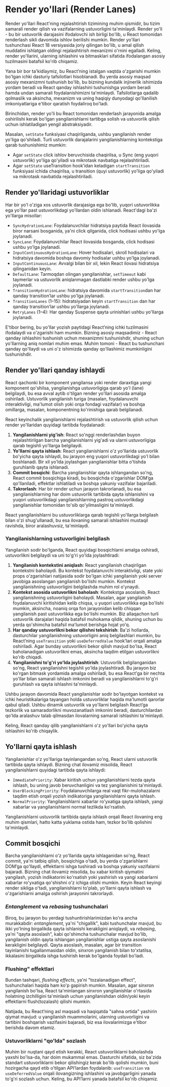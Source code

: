 
# Render yo'llari (Render Lanes)

Render yo'llari React'ning rejalashtirish tizimining muhim qismidir, bu tizim samarali render qilish va vazifalarning ustuvorligini ta'minlaydi. Render yo'li - bu bir ustuvorlik darajasini ifodalovchi ish birligi bo'lib, u React tomonidan renderlash sikli davomida ishlov berilishi mumkin. Render yo'llari tushunchasi React 18 versiyasida joriy qilingan bo'lib, u amal qilish muddatini ishlatgan oldingi rejalashtirish mexanizmi o'rnini egalladi. Keling, render yo'llarini, ularning ishlashini va bitmasklari sifatida ifodalangan asosiy tuzilmasini batafsil ko'rib chiqamiz.

<Callout type="info">
Yana bir bor ta'kidlaymiz, bu React’ning istalgan vaqtda o'zgarishi mumkin bo'lgan ichki dasturiy tafsilotlari hisoblanadi. Bu yerda asosiy maqsad asosiy mexanizmni tushunish bo'lib, bu bizning kundalik injinerlik ishimizda yordam beradi va React qanday ishlashini tushunishga yordam beradi hamda undan samarali foydalanishimizni ta'minlaydi. Tafsilotlarga qadalib qolmaslik va aksincha, mexanizm va uning haqiqiy dunyodagi qo'llanilish imkoniyatlariga e'tibor qaratish foydaliroq bo'ladi.
</Callout>

Birinchidan, render yo'li bu React tomonidan renderlash jarayonida amalga oshirilishi kerak bo'lgan yangilanishlarni tartibga solish va ustuvorlik qilish uchun ishlatiladigan yengil abstraksiyadir.

Masalan, `setState` funksiyasi chaqirilganda, ushbu yangilanish render yo'liga qo'shiladi. Turli ustuvorlik darajalarini yangilanishlarning kontekstiga qarab tushunishimiz mumkin:
- Agar `setState` click ishlov beruvchisida chaqirilsa, u Sync (eng yuqori ustuvorlik) yo'liga qo'yiladi va mikrotask navbatiga rejalashtiriladi.
- Agar `setState` useTransition hook’idan keladigan `startTransition` funksiyasi ichida chaqirilsa, u transition (quyi ustuvorlik) yo'liga qo'yiladi va mikrotask navbatida rejalashtiriladi.

## Render yo'llaridagi ustuvorliklar

Har bir yo'l o'ziga xos ustuvorlik darajasiga ega bo'lib, yuqori ustuvorlikka ega yo'llar past ustuvorlikdagi yo'llardan oldin ishlanadi. React'dagi ba'zi yo'llarga misollar:
- `SyncHydrationLane`: Foydalanuvchilar hidratsiya paytida React ilovasida biror narsani bosganida, ya'ni click qilganida, click hodisasi ushbu yo'lga joylanadi.
- `SyncLane`: Foydalanuvchilar React ilovasida bosganda, click hodisasi ushbu yo'lga joylanadi.
- `InputContinuousHydrationLane`: Hover hodisalari, skroll hodisalari va hidratsiya davomida boshqa davomiy hodisalar ushbu yo'lga joylanadi.
- `InputContinuousLane`: Avvalgi bilan bir xil, lekin React ilovasi hidratsiya qilinganidan keyin.
- `DefaultLane`: Tarmoqdan olingan yangilanishlar, `setTimeout` kabi taymerlar va ustuvorlik aniqlanmagan dastlabki render ushbu yo'lga joylanadi.
- `TransitionHydrationLane`: hidratsiya davomida `startTransition`dan har qanday transition’lar ushbu yo'lga joylanadi.
- `TransitionLanes` (1–15): hidratsiyadan keyin `startTransition` dan har qanday transition’lar ushbu yo'llarga joylanadi.
- `RetryLanes` (1–4): Har qanday Suspense qayta urinishlari ushbu yo'llarga joylanadi.

E'tibor bering, bu yo'llar yozish paytidagi React’ning ichki tuzilmasini ifodalaydi va o'zgarishi ham mumkin. Bizning asosiy maqsadimiz - React qanday ishlashini tushunish uchun mexanizmni tushunishdir, shuning uchun yo'llarning aniq nomlari muhim emas. Muhim tomoni - React bu tushunchani qanday qo'llaydi va uni o'z ishimizda qanday qo'llashimiz mumkinligini tushunishdir.

## Render yo'llari qanday ishlaydi

React qachonki bir komponent yangilansa yoki render daraxtiga yangi komponent qo'shilsa, yangilanishga ustuvorligiga qarab yo'l (lane) belgilaydi, bu esa avval aytib o'tilgan render yo'llari asosida amalga oshiriladi. Ustuvorlik yangilanish turiga (masalan, foydalanuvchi interaktivligi, ma'lumot olish yoki orqa fondagi vazifalar) va boshqa omillarga, masalan, komponentning ko'rinishiga qarab belgilanadi.

React keyinchalik yangilanishlarni rejalashtirish va ustuvorlik qilish uchun render yo'llaridan quyidagi tartibda foydalanadi:
1. **Yangilanishlarni yig'ish**: React so'nggi renderlashdan buyon rejalashtirilgan barcha yangilanishlarni yig'adi va ularni ustuvorligiga qarab tegishli yo'llarga belgilaydi.
2. **Yo'llarni qayta ishlash**: React yangilanishlarni o'z yo'llarida ustuvorlik bo'yicha qayta ishlaydi, bu jarayon eng yuqori ustuvorlikdagi yo'l bilan boshlanadi. Bir xil yo'lda joylashgan yangilanishlar bitta o'tishda guruhlanib qayta ishlanadi.
3. **Commit bosqichi**: Barcha yangilanishlar qayta ishlangandan so'ng, React commit bosqichiga kiradi, bu bosqichda o'zgarishlar DOM’ga qo'llaniladi, effektlar ishlatiladi va boshqa yakuniy vazifalar bajariladi.
4. **Takrorlash**: Har bir render uchun jarayon takrorlanadi, bu esa yangilanishlarning har doim ustuvorlik tartibida qayta ishlanishini va yuqori ustuvorlikdagi yangilanishlarning pastroq ustuvorlikdagi yangilanishlar tomonidan to'sib qo'yilmasligini ta'minlaydi.

React yangilanishlarni bu ustuvorliklarga qarab tegishli yo'llarga belgilash bilan o'zi shug'ullanadi, bu esa ilovaning samarali ishlashini mustaqil ravishda, biror aralashuvsiz, ta'minlaydi.

### Yangilanishlarning ustuvorligini belgilash

Yangilanish sodir bo'lganda, React quyidagi bosqichlarni amalga oshiradi, ustuvorlikni belgilaydi va uni to'g'ri yo'lda joylashtiradi:
1. **Yangilanish kontekstini aniqlash**: React yangilanish chaqirilgan kontekstni baholaydi. Bu kontekst foydalanuvchi interaktivligi, state yoki props o'zgarishlari natijasida sodir bo'lgan ichki yangilanish yoki server javobiga asoslangan yangilanish bo'lishi mumkin. Kontekst yangilanishning ustuvorligini belgilashda muhim rol o'ynaydi.
2. **Kontekst asosida ustuvorlikni baholash**: Kontekstga asoslanib, React yangilanishning ustuvorligini baholaydi. Masalan, agar yangilanish foydalanuvchi kiritishidan kelib chiqsa, u yuqori ustuvorlikka ega bo'lishi mumkin, aksincha, noaniq orqa fon jarayonidan kelib chiqqan yangilanish past ustuvorlikka ega bo'lishi mumkin. Biz allaqachon turli ustuvorlik darajalari haqida batafsil muhokama qildik, shuning uchun bu yerda qo'shimcha batafsil ma'lumot berishga hojat yo'q.
3. **Har qanday ustuvorlikni bekor qilishni tekshirish**: Ba'zi hollarda, dasturchilar yangilanishning ustuvorligini aniq belgilashlari mumkin, bu React’ning `useTransition` yoki `useDeferredValue` hook’lari orqali amalga oshiriladi. Agar bunday ustuvorlikni bekor qilish mavjud bo'lsa, React baholanadigan ustuvorlikni emas, aksincha taqdim etilgan ustuvorlikni ko'rib chiqadi.
3. **Yangilanishni to'g'ri yo'lda joylashtirish**: Ustuvorlik belgilanganidan so'ng, React yangilanishni tegishli yo'lda joylashtiradi. Bu jarayon biz ko'rgan bitmask yordamida amalga oshiriladi, bu esa React'ga bir nechta yo'llar bilan samarali ishlash imkonini beradi va yangilanishlarni to'g'ri guruhlash va qayta ishlashni ta'minlaydi.

Ushbu jarayon davomida React yangilanishlar sodir bo'layotgan kontekst va ichki heuristikalariga tayangan holda ustuvorliklar haqida ma'lumotli qarorlar qabul qiladi. Ushbu dinamik ustuvorlik va yo'llarni belgilash React’ga tezkorlik va samaradorlikni muvozanatlash imkonini beradi, dasturchilardan qo'lda aralashuv talab qilmasdan ilovalarning samarali ishlashini ta'minlaydi.

Keling, React qanday qilib yangilanishlarni o'z yo'llari bo'yicha qayta ishlashini ko'rib chiqaylik.

## Yo'llarni qayta ishlash

Yangilanishlar o'z yo'llariga tayinlangandan so'ng, React ularni ustuvorlik tartibida qayta ishlaydi. Bizning chat ilovamiz misolida, React yangilanishlarni quyidagi tartibda qayta ishlaydi:
- `ImmediatePriority`: Xabar kiritish uchun yangilanishlarni tezda qayta ishlash, bu uning javob beruvchanligini va tez yangilanishini ta'minlaydi.
- `UserBlockingPriority`: Foydalanuvchilarga real vaqt fikr-mulohazalarni taqdim etish orqali yozish indikatoriga yangilanishlarni qayta ishlash.
- `NormalPriority`: Yangilanishlarni xabarlar ro'yxatiga qayta ishlash, yangi xabarlar va yangilanishlarni normal tezlikda ko'rsatish.

Yangilanishlarni ustuvorlik tartibida qayta ishlash orqali React ilovaning eng muhim qismlari, hatto katta yuklama ostida ham, tezkor bo'lib qolishini ta'minlaydi.

## Commit bosqichi

Barcha yangilanishlarni o'z yo'llarida qayta ishlaganidan so'ng, React commit, ya'ni tatbiq qilish, bosqichiga o'tadi, bu yerda o'zgarishlarni DOM’ga qo'llaydi, effektlarni ishga tushiradi va boshqa yakuniy vazifalarni bajaradi. Bizning chat ilovamiz misolida, bu xabar kiritish qiymatini yangilash, yozish indikatorini ko'rsatish yoki yashirish va yangi xabarlarni xabarlar ro'yxatiga qo'shishni o'z ichiga olishi mumkin. Keyin React keyingi render sikliga o'tadi, yangilanishlarni to'plab, yo'llarni qayta ishlash va o'zgarishlarni amalga oshirish jarayonini takrorlaydi.

### *Entanglement* va *rebasing* tushunchalari

Biroq, bu jarayon bu yerdagi tushuntirishlarimizdan ko'ra ancha murakkabdir: *entanglement*, ya'ni "chigallik", kabi tushunchalar mavjud, bu ikki yo'lning birgalikda qayta ishlanishi kerakligini aniqlaydi, va *rebasing*, ya'ni "qayta asoslash", kabi qo'shimcha tushunchalar mavjud bo'lib, yangilanish oldin qayta ishlangan yangilanishlar ustiga qayta asoslanishi kerakligini belgilaydi. Qayta asoslash, masalan, agar bir transition tayinlanishi tugallanmasidan oldin, sinxron yangilanish bilan to'xtatilsa, ikkalasini birgalikda ishga tushirish kerak bo'lganda foydali bo'ladi.

### Flushing" effektlari

Bundan tashqari, *flushing effects*, ya'ni "tozalanadigan effect", tushunchalari haqida ham ko'p gapirish mumkin. Masalan, agar sinxron yangilanish bo'lsa, React ta'minlangan sinxron yangilanishlar o'rtasida holatning izchilligini ta'minlash uchun yangilanishdan oldin/yoki keyin effektlarni flush(tozalash) qilishi mumkin.

Natijada, bu React’ning asl maqsadi va haqiqatda "sahna ortida" yashirin qiymat mavjud: u yangilanish muammolarini, ularning ustuvorligini va tartibini boshqarish vazifasini bajaradi, biz esa ilovalarimizga e'tibor berishda davom etamiz.

### Ustuvorliklarni "qo'lda" sozlash

Muhim bir nuqtani qayd etish kerakki, React ustuvorliklarni baholashda yaxshi bo'lsa-da, har doim mukammal emas. Dasturchi sifatida, siz ba'zida standart ustuvorliklarni bekor qilishingiz kerak bo'lib qolishi mumkin, buni hozirgacha qayd etib o'tilgan API’lardan foydalanib: `useTransition` va `useDeferredValue` orqali ilovangizning ishlashini va javobgarligini yanada to'g'ri sozlash uchun. Keling, bu API’larni yanada batafsil ko'rib chiqamiz.
